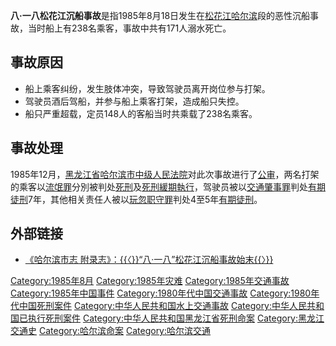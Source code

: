 '''八·一八松花江沉船事故'''是指1985年8月18日发生在[[松花江|松花江]][[哈尔滨|哈尔滨]]段的恶性沉船事故，当时船上有238名乘客，事故中共有171人溺水死亡。

==事故原因==
* 船上乘客纠纷，发生肢体冲突，导致驾驶员离开岗位参与打架。
* 驾驶员酒后驾船，并参与船上乘客打架，造成船只失控。
* 船只严重超载，定员148人的客船当时共乘载了238名乘客。

==事故处理==
1985年12月，[[黑龙江省哈尔滨市中级人民法院|黑龙江省哈尔滨市中级人民法院]]对此次事故进行了[[公审|公审]]，两名打架的乘客以[[流氓罪|流氓罪]]分別被判处[[死刑|死刑]]及[[死刑緩期執行|死刑緩期執行]]，驾驶员被以[[交通肇事罪|交通肇事罪]]判处[[有期徒刑|有期徒刑]]7年，其他相关责任人被以[[玩忽职守罪|玩忽职守罪]]判处4至5年[[有期徒刑|有期徒刑]]。

==外部链接==
*[http://218.10.232.41:8080/was40/detail?record=20&channelid=2643&presearchword= 《哈尔滨市志 附录志》：{{〈}}“八·一八”松花江沉船事故始末{{〉}}]

{{事件小作品}}
[[Category:1985年8月|Category:1985年8月]]
[[Category:1985年灾难|Category:1985年灾难]]
[[Category:1985年交通事故|Category:1985年交通事故]]
[[Category:1985年中国事件|Category:1985年中国事件]]
[[Category:1980年代中国交通事故|Category:1980年代中国交通事故]]
[[Category:1980年代中国死刑案件|Category:1980年代中国死刑案件]]
[[Category:中华人民共和国水上交通事故|Category:中华人民共和国水上交通事故]]
[[Category:中华人民共和国已执行死刑案件|Category:中华人民共和国已执行死刑案件]]
[[Category:中华人民共和国黑龙江省死刑命案|Category:中华人民共和国黑龙江省死刑命案]]
[[Category:黑龙江交通史|Category:黑龙江交通史]]
[[Category:哈尔滨命案|Category:哈尔滨命案]]
[[Category:哈尔滨交通|Category:哈尔滨交通]]
{{黑龙江小作品}}